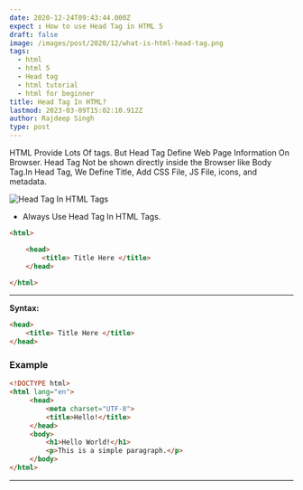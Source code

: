 ```yaml
---
date: 2020-12-24T09:43:44.000Z
expect : How to use Head Tag in HTML 5
draft: false
image: /images/post/2020/12/what-is-html-head-tag.png
tags:
  - html
  - html 5
  - Head tag
  - html tutorial
  - html for beginner
title: Head Tag In HTML?
lastmod: 2023-03-09T15:02:10.912Z
author: Rajdeep Singh
type: post
---
```


HTML Provide Lots Of tags. But Head Tag Define Web Page Information On Browser.
Head Tag Not be shown directly inside the Browser like Body Tag.In Head Tag, We
Define Title, Add CSS File, JS File, icons, and metadata.

![Head Tag In HTML Tags](/images/post/2020/12/head-tag-2.jpg 'Head Tag In HTML Tags')

- Always Use Head Tag In HTML Tags.

```html
<html> 

    <head> 
        <title> Title Here </title>
    </head>

</html>
```

---

**Syntax:**

```html
<head> 
	<title> Title Here </title>
</head>
```

### Example

```html
<!DOCTYPE html>
<html lang="en">
     <head>
         <meta charset="UTF-8">
         <title>Hello!</title>
     </head>
     <body>
         <h1>Hello World!</h1>
         <p>This is a simple paragraph.</p>
     </body>
</html>
```

---
